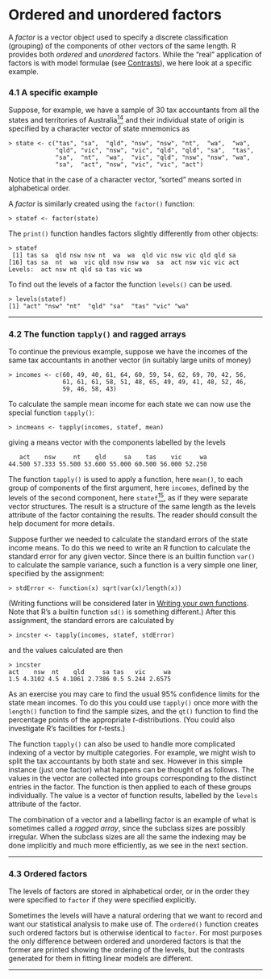 #  Ordered and unordered factors
<p><a href="" id="index-Factors"></a> <a href="" id="index-Ordered-factors"></a></p>
<p>A <em>factor</em> is a vector object used to specify a discrete classification (grouping) of the components of other vectors of the same length. R provides both <em>ordered</em> and <em>unordered</em> factors. While the “real” application of factors is with model formulae (see <a href="014-R-intro.html#Contrasts">Contrasts</a>), we here look at a specific example.</p>
<p><a href="" id="A-specific-example"></a></p>
<h3 id="a-specific-example" class="section">4.1 A specific example</h3>
<p>Suppose, for example, we have a sample of 30 tax accountants from all the states and territories of Australia<a href="023-R-intro.html#FOOT14" id="DOCF14"><sup>14</sup></a> and their individual state of origin is specified by a character vector of state mnemonics as</p>
<div class="example">
<pre class="example1"><code>&gt; state &lt;- c(&quot;tas&quot;, &quot;sa&quot;,  &quot;qld&quot;, &quot;nsw&quot;, &quot;nsw&quot;, &quot;nt&quot;,  &quot;wa&quot;,  &quot;wa&quot;,
             &quot;qld&quot;, &quot;vic&quot;, &quot;nsw&quot;, &quot;vic&quot;, &quot;qld&quot;, &quot;qld&quot;, &quot;sa&quot;,  &quot;tas&quot;,
             &quot;sa&quot;,  &quot;nt&quot;,  &quot;wa&quot;,  &quot;vic&quot;, &quot;qld&quot;, &quot;nsw&quot;, &quot;nsw&quot;, &quot;wa&quot;,
             &quot;sa&quot;,  &quot;act&quot;, &quot;nsw&quot;, &quot;vic&quot;, &quot;vic&quot;, &quot;act&quot;)</code></pre>
</div>
<p>Notice that in the case of a character vector, “sorted” means sorted in alphabetical order.</p>
<p>A <em>factor</em> is similarly created using the <code class="calibre2">factor()</code> function: <a href="" id="index-factor"></a></p>
<div class="example">
<pre class="example1"><code>&gt; statef &lt;- factor(state)</code></pre>
</div>
<p>The <code class="calibre2">print()</code> function handles factors slightly differently from other objects:</p>
<div class="example">
<pre class="example1"><code>&gt; statef
 [1] tas sa  qld nsw nsw nt  wa  wa  qld vic nsw vic qld qld sa
[16] tas sa  nt  wa  vic qld nsw nsw wa  sa  act nsw vic vic act
Levels:  act nsw nt qld sa tas vic wa</code></pre>
</div>
<p>To find out the levels of a factor the function <code class="calibre2">levels()</code> can be used. <a href="" id="index-levels"></a></p>
<div class="example">
<pre class="example1"><code>&gt; levels(statef)
[1] &quot;act&quot; &quot;nsw&quot; &quot;nt&quot;  &quot;qld&quot; &quot;sa&quot;  &quot;tas&quot; &quot;vic&quot; &quot;wa&quot;</code></pre>
</div>
<hr />
<p><a href="" id="The-function-tapply_0028_0029-and-ragged-arrays"></a> <a href="" id="The-function-tapply_0028_0029-and-ragged-arrays-1"></a></p>
<h3 id="the-function-tapply-and-ragged-arrays" class="section">4.2 The function <code class="calibre14">tapply()</code> and ragged arrays</h3>
<p><a href="" id="index-tapply"></a></p>
<p>To continue the previous example, suppose we have the incomes of the same tax accountants in another vector (in suitably large units of money)</p>
<div class="example">
<pre class="example1"><code>&gt; incomes &lt;- c(60, 49, 40, 61, 64, 60, 59, 54, 62, 69, 70, 42, 56,
               61, 61, 61, 58, 51, 48, 65, 49, 49, 41, 48, 52, 46,
               59, 46, 58, 43)</code></pre>
</div>
<p>To calculate the sample mean income for each state we can now use the special function <code class="calibre2">tapply()</code>:</p>
<div class="example">
<pre class="example1"><code>&gt; incmeans &lt;- tapply(incomes, statef, mean)</code></pre>
</div>
<p>giving a means vector with the components labelled by the levels</p>
<div class="example">
<pre class="example1"><code>   act    nsw     nt    qld     sa    tas    vic     wa
44.500 57.333 55.500 53.600 55.000 60.500 56.000 52.250</code></pre>
</div>
<p>The function <code class="calibre2">tapply()</code> is used to apply a function, here <code class="calibre2">mean()</code>, to each group of components of the first argument, here <code class="calibre2">incomes</code>, defined by the levels of the second component, here <code class="calibre2">statef</code><a href="023-R-intro.html#FOOT15" id="DOCF15"><sup>15</sup></a>, as if they were separate vector structures. The result is a structure of the same length as the levels attribute of the factor containing the results. The reader should consult the help document for more details.</p>
<p>Suppose further we needed to calculate the standard errors of the state income means. To do this we need to write an R function to calculate the standard error for any given vector. Since there is an builtin function <code class="calibre2">var()</code> to calculate the sample variance, such a function is a very simple one liner, specified by the assignment:</p>
<div class="example">
<pre class="example1"><code>&gt; stdError &lt;- function(x) sqrt(var(x)/length(x))</code></pre>
</div>
<p>(Writing functions will be considered later in <a href="012-R-intro.html#Writing-your-own-functions">Writing your own functions</a>. Note that R’s a builtin function <code class="calibre2">sd()</code> is something different.) <a href="" id="index-sd"></a> <a href="" id="index-var-1"></a> After this assignment, the standard errors are calculated by</p>
<div class="example">
<pre class="example1"><code>&gt; incster &lt;- tapply(incomes, statef, stdError)</code></pre>
</div>
<p>and the values calculated are then</p>
<div class="example">
<pre class="example1"><code>&gt; incster
act    nsw  nt    qld     sa tas   vic     wa
1.5 4.3102 4.5 4.1061 2.7386 0.5 5.244 2.6575</code></pre>
</div>
<p>As an exercise you may care to find the usual 95% confidence limits for the state mean incomes. To do this you could use <code class="calibre2">tapply()</code> once more with the <code class="calibre2">length()</code> function to find the sample sizes, and the <code class="calibre2">qt()</code> function to find the percentage points of the appropriate <em>t</em>-distributions. (You could also investigate R’s facilities for <em>t</em>-tests.)</p>
<p>The function <code class="calibre2">tapply()</code> can also be used to handle more complicated indexing of a vector by multiple categories. For example, we might wish to split the tax accountants by both state and sex. However in this simple instance (just one factor) what happens can be thought of as follows. The values in the vector are collected into groups corresponding to the distinct entries in the factor. The function is then applied to each of these groups individually. The value is a vector of function results, labelled by the <code class="calibre2">levels</code> attribute of the factor.</p>
<p>The combination of a vector and a labelling factor is an example of what is sometimes called a <em>ragged array</em>, since the subclass sizes are possibly irregular. When the subclass sizes are all the same the indexing may be done implicitly and much more efficiently, as we see in the next section.</p>
<hr />
<p><a href="" id="Ordered-factors"></a> <a href="" id="Ordered-factors-1"></a></p>
<h3 id="ordered-factors" class="section">4.3 Ordered factors</h3>
<p><a href="" id="index-ordered"></a></p>
<p>The levels of factors are stored in alphabetical order, or in the order they were specified to <code class="calibre2">factor</code> if they were specified explicitly.</p>
<p>Sometimes the levels will have a natural ordering that we want to record and want our statistical analysis to make use of. The <code class="calibre2">ordered()</code> <a href="" id="index-ordered-1"></a> function creates such ordered factors but is otherwise identical to <code class="calibre2">factor</code>. For most purposes the only difference between ordered and unordered factors is that the former are printed showing the ordering of the levels, but the contrasts generated for them in fitting linear models are different.</p>
<hr />
<p><a href="" id="Arrays-and-matrices"></a> <a href="" id="Arrays-and-matrices-1"></a></p>
<div id="calibre_pb_12" class="calibre8">

</div>
